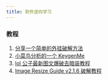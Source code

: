 ```yaml
---
title: 软件逆向学习
---
```


### 教程

1. [分享一个简单的外挂破解方法](https://www.52pojie.cn/thread-365965-1-1.html)
2. [小菜鸟分析的一个 KeygenMe](https://www.52pojie.cn/thread-394207-1-1.html)
3. [lol 公子最新图文爆破去暗装教程](https://www.52pojie.cn/thread-363933-1-1.html)
4. [Image Resize Guide v2.1.6 破解教程](https://www.52pojie.cn/forum.php?mod=viewthread&tid=236061&extra=page%3D1&page=1)
